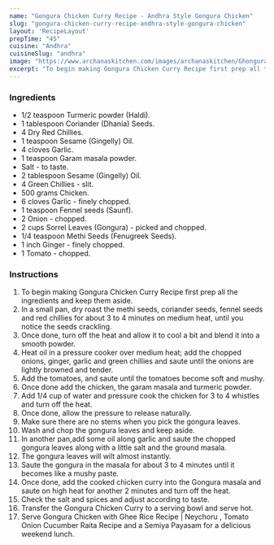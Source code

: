 ---
name: "Gongura Chicken Curry Recipe - Andhra Style Gongura Chicken"
slug: "gongura-chicken-curry-recipe-andhra-style-gongura-chicken"
layout: 'RecipeLayout'
prepTime: "45"
cuisine: "Andhra"
cuisineSlug: "andhra"
image: "https://www.archanaskitchen.com/images/archanaskitchen/Ghongura_Chicken_Curry_Recipe-2_1600.jpg"
excerpt: "To begin making Gongura Chicken Curry Recipe first prep all the ingredients and keep them aside"
---

### Ingredients

- 1/2 teaspoon Turmeric powder (Haldi).
- 1 tablespoon Coriander (Dhania) Seeds.
- 4 Dry Red Chillies.
- 1 teaspoon Sesame (Gingelly) Oil.
- 4 cloves Garlic.
- 1 teaspoon Garam masala powder.
- Salt - to taste.
- 2 tablespoon Sesame (Gingelly) Oil.
- 4 Green Chillies - slit.
- 500 grams Chicken.
- 6 cloves Garlic - finely chopped.
- 1 teaspoon Fennel seeds (Saunf).
- 2 Onion - chopped.
- 2 cups Sorrel Leaves (Gongura) - picked and chopped.
- 1/4 teaspoon Methi Seeds (Fenugreek Seeds).
- 1 inch Ginger - finely chopped.
- 1 Tomato - chopped.

### Instructions

1. To begin making Gongura Chicken Curry Recipe first prep all the ingredients and keep them aside.
1. In a small pan, dry roast the methi seeds, coriander seeds, fennel seeds and red chillies for about 3 to 4 minutes on medium heat, until you notice the seeds crackling.
1. Once done, turn off the heat and allow it to cool a bit and blend it into a smooth powder.
1. Heat oil in a pressure cooker over medium heat; add the chopped onions, ginger, garlic and green chillies and saute until the onions are lightly browned and tender.
1. Add the tomatoes, and saute until the tomatoes become soft and mushy.
1. Once done add the chicken, the garam masala and turmeric powder.
1. Add 1/4 cup of water and pressure cook the chicken for 3 to 4 whistles and turn off the heat.
1. Once done, allow the pressure to release naturally.
1. Make sure there are no stems when you pick the gongura leaves.
1. Wash and chop the gongura leaves and keep aside.
1. In another pan,add some oil along garlic and saute the chopped gongura leaves along with a little salt and the ground masala.
1. The gongura leaves will wilt almost instantly.
1. Saute the gongura in the masala for about 3 to 4 minutes until it becomes like a mushy paste.
1. Once done, add the cooked chicken curry into the Gongura masala and saute on high heat for another 2 minutes and turn off the heat.
1. Check the salt and spices and adjust according to taste.
1. Transfer the Gongura Chicken Curry to a serving bowl and serve hot.
1. Serve Gongura Chicken with Ghee Rice Recipe | Neychoru , Tomato Onion Cucumber Raita Recipe and a Semiya Payasam for a delicious weekend lunch.
